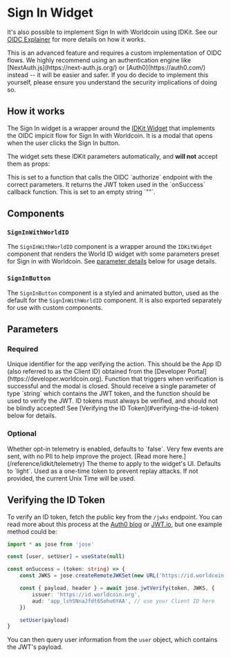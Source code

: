 # Sign In Widget

It's also possible to implement Sign In with Worldcoin using IDKit. See our [OIDC Explainer](/further-reading/oidc-explainer) for more details on how it works.

<Note type="warning">
    This is an advanced feature and requires a custom implementation of OIDC flows. We highly recommend using an authentication engine like [NextAuth.js](https://next-auth.js.org/) or [Auth0](https://auth0.com/) instead -- it will be easier and safer.
    If you do decide to implement this yourself, please ensure you understand the security implications of doing so.
</Note>

## How it works

The Sign In widget is a wrapper around the [IDKit Widget](/reference/idkit/widget) that implements the OIDC impicit flow for Sign In with Worldcoin. It is a modal that opens when the user clicks the Sign In button.

The widget sets these IDKit parameters automatically, and **will not** accept them as props:

<Properties>
	<Property name="handleVerify" type="function">
		This is set to a function that calls the OIDC `authorize` endpoint with the correct parameters. It returns the JWT token used in the `onSuccess` callback function.
	</Property>
	<Property name="action" type="string">
		This is set to an empty string `""`.
	</Property>
</Properties>

## Components

### `SignInWithWorldID`

The `SignInWithWorldID` component is a wrapper around the `IDKitWidget` component that renders the World ID widget with some parameters preset for Sign in with Worldcoin. See [parameter details](#parameters) below for usage details. 

### `SignInButton`

The `SignInButton` component is a styled and animated button, used as the default for the `SignInWithWorldID` component. It is also exported separately for use with custom components.

## Parameters

### Required

<Properties>
	<Property name="app_id" type="string">
		Unique identifier for the app verifying the action. This should be the App ID (also referred to as the Client ID) obtained from the [Developer
		Portal](https://developer.worldcoin.org).
	</Property>
	<Property name="onSuccess" type="function">
		Function that triggers when verification is successful and the modal is closed. Should receive a single parameter of type `string`
		which contains the JWT token, and the function should be used to verify the JWT.
	</Property>
</Properties>

<Note type="warning">
    ID tokens must always be verified, and should not be blindly accepted! See [Verifying the ID Token](#verifying-the-id-token) below for details.
</Note>

### Optional

<Properties>
	<Property name="enableTelemetry" type="boolean">
		Whether opt-in telemetry is enabled, defaults to `false`. Very few events are sent, with no PII to help improve the project. [Read more here.](/reference/idkit/telemetry)
	</Property>
	<Property name="theme" type='"light" | "dark"'>
		The theme to apply to the widget's UI. Defaults to `light`.
	</Property>
	<Property name="nonce" type="string">
		Used as a one-time token to prevent replay attacks. If not provided, the current Unix Time will be used.
	</Property>
</Properties>

## Verifying the ID Token

To verify an ID token, fetch the public key from the `/jwks` endpoint. You can read more about this process at the [Auth0 blog](https://auth0.com/blog/navigating-rs256-and-jwks/) or [JWT.io](https://jwt.io/), but one example method could be:

```ts
import * as jose from 'jose'

const [user, setUser] = useState(null)

const onSuccess = (token: string) => {
    const JWKS = jose.createRemoteJWKSet(new URL('https://id.worldcoin.org/jwks.json'))

    const { payload, header } = await jose.jwtVerify(token, JWKS, {
        issuer: 'https://id.worldcoin.org',
        aud: 'app_lshSNnaJfdt6Sohu6YAA', // use your Client ID here
    })

    setUser(payload)
}
```

You can then query user information from the `user` object, which contains the JWT's payload.